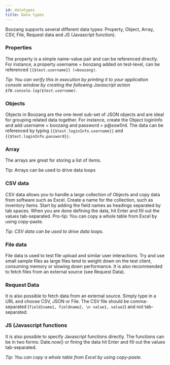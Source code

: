 ```yaml
---
id: datatypes
title: Data types
---
```


<!-- ![data](../images/data.png) -->

Boozang supports several different data types: Property, Object, Array, CSV, File, Request data and JS (Javascript function). 

### Properties

The property is a simple name-value pair and can be referenced directly. For instance, a property username = boozang added on test-level, can be referenced `{{$test.username}} (=boozang)`. 

*Tip: You can verify this in execution by printing it to your application console window by creating the following Javascript action` $TW.console.log($test.username)`.*

### Objects

Objects in Boozang are the one-level sub-set of JSON objects and are ideal for grouping related data together. For instance, create the Object loginInfo and add username = boozang and password = p@ssw0rd. The data can be referenced by typing `{{$test.loginInfo.username}}` and `{{$test.loginInfo.password}}`.

### Array

The arrays are great for storing a list of items. 

Tip: Arrays can be used to drive data loops

### CSV data

CSV data allows you to handle a large collection of Objects and copy data from software such as Excel. Create a name for the collection, such as inventory items. Start by adding the field names as headings separated by tab spaces. When you are done defining the data, hit Enter and fill out the values tab-separated. Pro-tip: You can copy a whole table from Excel by using copy-paste. 

*Tip: CSV data can be used to drive data loops.* 

### File data

File data is used to test file upload and similar user interactions. Try and use small sample files as large files tend to weight down on the test client, consuming memory or slowing down performance. It is also recommended to fetch files from an external source (see Request Data). 

### Request Data

It is also possible to fetch data from an external source. Simply type in a URL and choose CSV, JSON or File. The CSV file should be comma-separated (`field1name1, fieldname2, \n value1, value2`) and not tab-separated. 

### JS (Javascript functions

It is also possible to specify Javascript functions directly. The functions can be in two forms: Date.now() or fining the data hit Enter and fill out the values tab-separated. 

*Tip: You can copy a whole table from Excel by using copy-paste.* 
